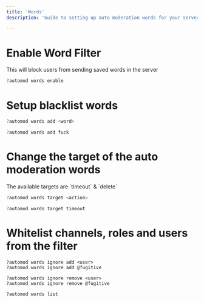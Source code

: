 ---
title: 'Words'
description: 'Guide to setting up auto moderation words for your server.'

---

# Enable Word Filter

This will block users from sending saved words in the server

<CodeGroup>

```javascript Example
?automod words enable
```

</CodeGroup>

# Setup blacklist words


<CodeGroup>

```javascript Syntax
?automod words add <word>
```

```javascript Example
?automod words add fuck
```

</CodeGroup>


# Change the target of the auto moderation words

<Info>
The available targets are `timeout` & `delete` 
</Info>

<CodeGroup>

```javascript Syntax
?automod words target <action>
```

```javascript Example
?automod words target timeout
```

</CodeGroup>


# Whitelist channels, roles and users from the filter

```
?automod words ignore add <user>
?automod words ignore add @fugitive
```

```
?automod words ignore remove <user>
?automod words ignore remove @fugitive
```

```
?automod words list
```